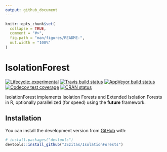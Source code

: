```yaml
---
output: github_document
---
```


<!-- README.md is generated from README.Rmd. Please edit that file -->

```r
knitr::opts_chunk$set(
  collapse = TRUE,
  comment = "#>",
  fig.path = "man/figures/README-",
  out.width = "100%"
)
```
# IsolationForest

<!-- badges: start -->
[![Lifecycle: experimental](https://img.shields.io/badge/lifecycle-experimental-orange.svg)](https://www.tidyverse.org/lifecycle/#experimental)
[![Travis build status](https://travis-ci.org/JSzitas/IsolationForests.svg?branch=master)](https://travis-ci.org/JSzitas/IsolationForests)
[![AppVeyor build status](https://ci.appveyor.com/api/projects/status/github/JSzitas/IsolationForests?branch=master&svg=true)](https://ci.appveyor.com/project/JSzitas/IsolationForests)
[![Codecov test coverage](https://codecov.io/gh/JSzitas/IsolationForests/branch/master/graph/badge.svg)](https://codecov.io/gh/JSzitas/IsolationForests?branch=master)
[![CRAN status](https://www.r-pkg.org/badges/version/IsolationForest)](https://CRAN.R-project.org/package=IsolationForest)
<!-- badges: end -->

IsolationForest implements Isolation Forests and Extended Isolation Forests in R, optionally parallelized (for speed) using the **future** framework. 

## Installation

You can install the development version from [GitHub](https://github.com/) with:

``` r
# install.packages("devtools")
devtools::install_github("JSzitas/IsolationForests")
```

